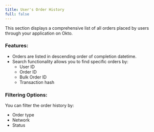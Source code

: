 ```yaml
---
title: User's Order History
full: false
---
```



<AIMarkdownComponent isIndex={false} />

This section displays a comprehensive list of all orders placed by users through your application on Okto.

### **Features:**

* Orders are listed in descending order of completion datetime.  
* Search functionality allows you to find specific orders by:  
  * User ID  
  * Order ID  
  * Bulk Order ID  
  * Transaction hash

### **Filtering Options:**

You can filter the order history by:

* Order type  
* Network  
* Status
